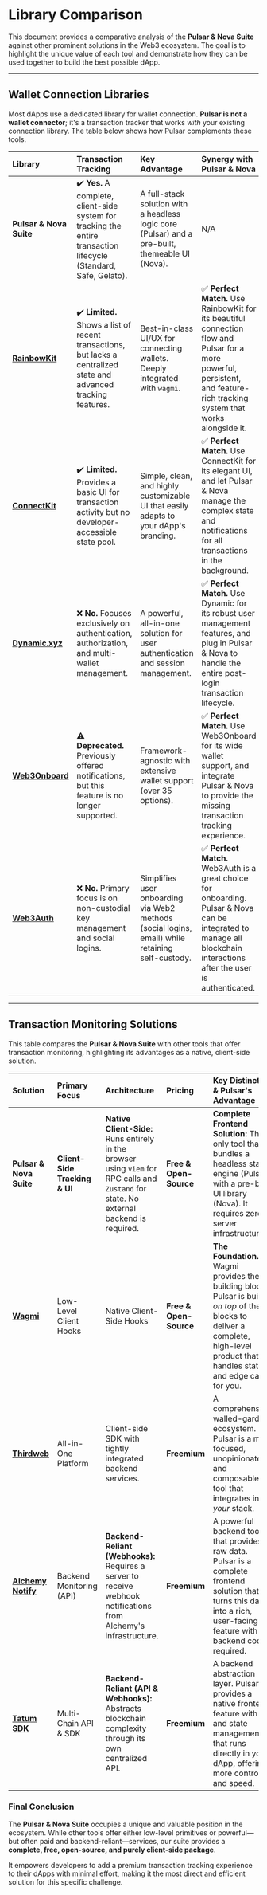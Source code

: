 # Library Comparison

This document provides a comparative analysis of the **Pulsar & Nova Suite** against other prominent solutions in the Web3 ecosystem. The goal is to highlight the unique value of each tool and demonstrate how they can be used together to build the best possible dApp.

---

## Wallet Connection Libraries

Most dApps use a dedicated library for wallet connection. **Pulsar is not a wallet connector**; it's a transaction tracker that works *with* your existing connection library. The table below shows how Pulsar complements these tools.

| Library                                       | Transaction Tracking                                                                                                     | Key Advantage                                                                                             | Synergy with Pulsar & Nova                                                                                                                                              |
| :-------------------------------------------- | :----------------------------------------------------------------------------------------------------------------------- | :-------------------------------------------------------------------------------------------------------- | :---------------------------------------------------------------------------------------------------------------------------------------------------------------------- |
| **Pulsar & Nova Suite** | ✔️ **Yes.** A complete, client-side system for tracking the entire transaction lifecycle (Standard, Safe, Gelato).            | A full-stack solution with a headless logic core (Pulsar) and a pre-built, themeable UI (Nova).           | N/A                                                                                                                                                                     |
| **[RainbowKit](https://www.rainbowkit.com/)** | ✔️ **Limited.** Shows a list of recent transactions, but lacks a centralized state and advanced tracking features.         | Best-in-class UI/UX for connecting wallets. Deeply integrated with `wagmi`.                               | ✅ **Perfect Match.** Use RainbowKit for its beautiful connection flow and Pulsar for a more powerful, persistent, and feature-rich tracking system that works alongside it. |
| **[ConnectKit](https://family.co/docs/connectkit)** | ✔️ **Limited.** Provides a basic UI for transaction activity but no developer-accessible state pool.                     | Simple, clean, and highly customizable UI that easily adapts to your dApp's branding.                     | ✅ **Perfect Match.** Use ConnectKit for its elegant UI, and let Pulsar & Nova manage the complex state and notifications for all transactions in the background.            |
| **[Dynamic.xyz](https://www.dynamic.xyz/)** | ❌ **No.** Focuses exclusively on authentication, authorization, and multi-wallet management.                             | A powerful, all-in-one solution for user authentication and session management.                           | ✅ **Perfect Match.** Use Dynamic for its robust user management features, and plug in Pulsar & Nova to handle the entire post-login transaction lifecycle.                |
| **[Web3Onboard](https://web3onboard.thirdweb.com/)** | ⚠️ **Deprecated.** Previously offered notifications, but this feature is no longer supported.                          | Framework-agnostic with extensive wallet support (over 35 options).                                       | ✅ **Perfect Match.** Use Web3Onboard for its wide wallet support, and integrate Pulsar & Nova to provide the missing transaction tracking experience.                 |
| **[Web3Auth](https://web3auth.io/)** | ❌ **No.** Primary focus is on non-custodial key management and social logins.                                           | Simplifies user onboarding via Web2 methods (social logins, email) while retaining self-custody.          | ✅ **Perfect Match.** Web3Auth is a great choice for onboarding. Pulsar & Nova can be integrated to manage all blockchain interactions after the user is authenticated.    |

---

## Transaction Monitoring Solutions

This table compares the **Pulsar & Nova Suite** with other tools that offer transaction monitoring, highlighting its advantages as a native, client-side solution.

| Solution                                      | Primary Focus                 | Architecture                                                                                                                                | Pricing                | Key Distinction & Pulsar's Advantage                                                                                                                                    |
| :-------------------------------------------- | :---------------------------- | :------------------------------------------------------------------------------------------------------------------------------------------ | :--------------------- | :---------------------------------------------------------------------------------------------------------------------------------------------------------------------- |
| **Pulsar & Nova Suite** | **Client-Side Tracking & UI** | **Native Client-Side:** Runs entirely in the browser using `viem` for RPC calls and `Zustand` for state. No external backend is required. | **Free & Open-Source** | **Complete Frontend Solution:** The only tool that bundles a headless state engine (Pulsar) with a pre-built UI library (Nova). It requires zero server infrastructure. |
| **[Wagmi](https://wagmi.sh/)** | Low-Level Client Hooks        | Native Client-Side Hooks                                                                                                                    | **Free & Open-Source** | **The Foundation.** Wagmi provides the building blocks. Pulsar is built *on top* of these blocks to deliver a complete, high-level product that handles state and edge cases for you. |
| **[Thirdweb](https://thirdweb.com/)** | All-in-One Platform           | Client-side SDK with tightly integrated backend services.                                                                                   | **Freemium** | A comprehensive, walled-garden ecosystem. Pulsar is a more focused, unopinionated, and composable tool that integrates into *your* stack.                                  |
| **[Alchemy Notify](https://www.alchemy.com/notify)** | Backend Monitoring (API)      | **Backend-Reliant (Webhooks):** Requires a server to receive webhook notifications from Alchemy's infrastructure.                           | **Freemium** | A powerful backend tool that provides raw data. Pulsar is a complete frontend solution that turns this data into a rich, user-facing feature with no backend code required. |
| **[Tatum SDK](https://tatum.io/)** | Multi-Chain API & SDK         | **Backend-Reliant (API & Webhooks):** Abstracts blockchain complexity through its own centralized API.                                      | **Freemium** | A backend abstraction layer. Pulsar provides a native frontend feature with UI and state management that runs directly in your dApp, offering more control and speed.      |

### Final Conclusion

The **Pulsar & Nova Suite** occupies a unique and valuable position in the ecosystem. While other tools offer either low-level primitives or powerful—but often paid and backend-reliant—services, our suite provides a **complete, free, open-source, and purely client-side package**.

It empowers developers to add a premium transaction tracking experience to their dApps with minimal effort, making it the most direct and efficient solution for this specific challenge.